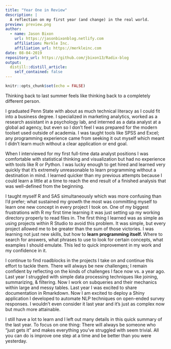 ```yaml
---
title: "Year One in Review"
description: |
  A reflection on my first year (and change) in the real world. 
preview: preview.png
author:
  - name: Jason Bixon
    url: https://jasonbixonblog.netlify.com
    affiliation: Merkle Inc.
    affiliation_url: https://merkleinc.com
date: 08-04-2019
repository_url: https://github.com/jbixon13/Radix-blog
output:
  distill::distill_article:
    self_contained: false
---
```


```r
knitr::opts_chunk$set(echo = FALSE)
```

Thinking back to last summer feels like thinking back to a completely different person.

I graduated Penn State with about as much technical literacy as I could fit into a business degree. I specialized in marketing analytics, worked as a research assistant in a psychology lab, and interned as a data analyst at a global ad agency, but even so I don’t feel I was prepared for the modern toolset used outside of academia. I was taught tools like SPSS and Excel; any programming experience came from seeking it out myself which meant I didn't learn much without a clear application or end goal.

When I interviewed for my first full-time data analyst positions I was comfortable with statistical thinking and visualization but had no experience with tools like R or Python. I was lucky enough to get hired and learned very quickly that it’s extremely unreasonable to learn programming without a destination in mind. I learned quicker than my previous attempts because I could learn a little at a time to reach the end result of a finished analysis that was well-defined from the beginning.

I taught myself R and SAS simultaneously which was more confusing than I'd prefer; what sustained my growth the most was committing myself to learn one new concept in every project I took on. One of my biggest frustrations with R my first time learning it was just setting up my working directory properly to read files in. The first thing I learned was as simple as using projects within R Studio to avoid this problem. It was simple, but every project allowed me to be greater than the sum of those victories. I was learning not just new skills, but how to **learn programming itself.** Where to search for answers, what phrases to use to look for certain concepts, what examples I should emulate. This led to quick improvement in my work and my confidence in it.

I continue to find roadblocks in the projects I take on and continue this effort to tackle them. There will always be new challenges; I remain confident by reflecting on the kinds of challenges I face now vs. a year ago. Last year I struggled with simple data processing techniques like joining, summarizing, & filtering. Now I work on subqueries and their mechanics within large and messy tables. Last year I was excited to share documentation in Rmarkdown. Now I am excited to deploy a Shiny application I developed to automate NLP techniques on open-ended survey responses. I wouldn't even consider it last year and it's just as complex now but much more attainable.

I still have a lot to learn and I left out many details in this quick summary of the last year. To focus on one thing: There will always be someone who “just gets it” and makes everything you’ve struggled with seem trivial. All you can do is improve one step at a time and be better than you were yesterday. 